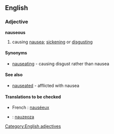 ==English==
===Adjective===
[[Category:English adjectives]]
'''nauseous'''
#causing [[nausea]]; [[sickening]] or [[disgusting]]
====Synonyms====
*[[nauseating]] - causing disgust rather than nausea
====See also====
*[[nauseated]] - afflicted with nausea

====Translations to be checked====
{{checktrans}}
* French : [[nauséeux]]
* {{io}} : [[nauzeoza]]
